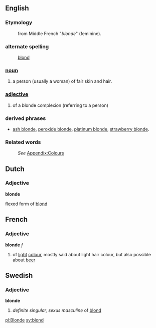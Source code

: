 ==English==
=== Etymology ===
: from Middle French "''blonde''" (feminine).
=== alternate spelling ===
:[[blond]]

===[[noun]]===
#a person (usually a woman) of fair skin and hair.

===[[adjective]]===
#of a blonde complexion (referring to a person)

===derived phrases===
*[[ash blonde]], [[peroxide blonde]], [[platinum blonde]], [[strawberry blonde]].

===Related words===
:''See'' [[Wiktionary_Appendix:Colours|Appendix:Colours]]

== Dutch ==

=== Adjective ===

'''blonde'''

flexed form of [[blond]]

== French ==

=== Adjective ===

'''blonde''' ''f''

# of [[light]] [[colour]], mostly said about light hair colour, but also possible about [[beer]]

== Swedish ==
=== Adjective ===
'''blonde'''

#''definite singular, sexus masculine'' of [[blond#Swedish|blond]]


[[pl:Blonde]] [[sv:blond]]